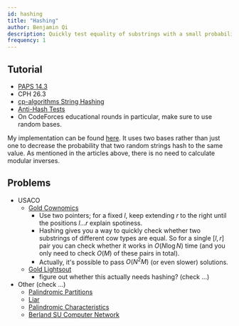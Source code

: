 ```yaml
---
id: hashing
title: "Hashing"
author: Benjamin Qi
description: Quickly test equality of substrings with a small probability of failure.
frequency: 1
---
```


## Tutorial

  - [PAPS 14.3](https://www.csc.kth.se/~jsannemo/slask/main.pdf)
  - CPH 26.3
  - [cp-algorithms String Hashing](https://cp-algorithms.com/string/string-hashing.html)
  - [Anti-Hash Tests](https://codeforces.com/blog/entry/60442)
   - On CodeForces educational rounds in particular, make sure to use random bases.

My implementation can be found [here](https://github.com/bqi343/USACO/blob/master/Implementations/content/strings%20(14)/Light/HashRange%20(14.2).h). It uses two bases rather than just one to decrease the probability that two random strings hash to the same value. As mentioned in the articles above, there is no need to calculate modular inverses.

## Problems

  - USACO
    - [Gold Cownomics](http://www.usaco.org/index.php?page=viewproblem2&cpid=741) 
      - Use two pointers; for a fixed $l$, keep extending $r$ to the right until the positions $l\ldots r$ explain spotiness. 
      - Hashing gives you a way to quickly check whether two substrings of different cow types are equal. So for a single $[l,r]$ pair you can check whether it works in $O(N\log N)$ time (and you only need to check $O(M)$ of these pairs in total).
      - Actually, it's possible to pass $O(N^2M)$ (or even slower) solutions.
    - [Gold Lightsout](http://www.usaco.org/index.php?page=viewproblem2&cpid=599)
      - figure out whether this actually needs hashing? (check ...)
  - Other (check ...)
    - [Palindromic Partitions](https://csacademy.com/contest/ceoi-2017-day-2/task/palindromic-partitions/)
    - [Liar](http://codeforces.com/problemset/problem/822/E) [](93)
    - [Palindromic Characteristics](http://codeforces.com/problemset/problem/835/D) [](100)
    - [Berland SU Computer Network](http://codeforces.com/contest/847/problem/L) [](142)
